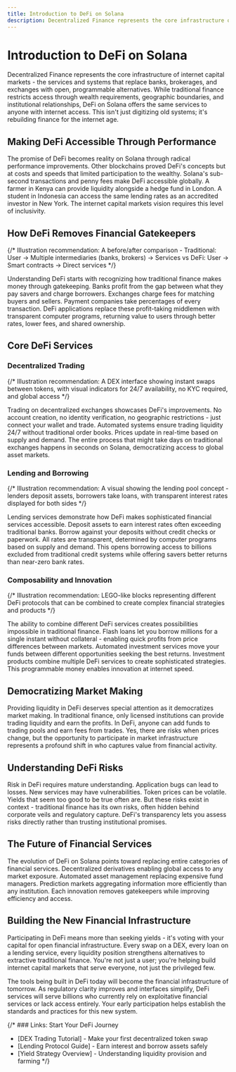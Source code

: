 ```yaml
---
title: Introduction to DeFi on Solana
description: Decentralized Finance represents the core infrastructure of internet capital markets - services and systems that replace banks, brokerages, and exchanges with open, programmable alternatives accessible to anyone with internet access.
---
```


# Introduction to DeFi on Solana

Decentralized Finance represents the core infrastructure of internet capital markets - the services and systems that replace banks, brokerages, and exchanges with open, programmable alternatives. While traditional finance restricts access through wealth requirements, geographic boundaries, and institutional relationships, DeFi on Solana offers the same services to anyone with internet access. This isn't just digitizing old systems; it's rebuilding finance for the internet age.

## Making DeFi Accessible Through Performance

The promise of DeFi becomes reality on Solana through radical performance improvements. Other blockchains proved DeFi's concepts but at costs and speeds that limited participation to the wealthy. Solana's sub-second transactions and penny fees make DeFi accessible globally. A farmer in Kenya can provide liquidity alongside a hedge fund in London. A student in Indonesia can access the same lending rates as an accredited investor in New York. The internet capital markets vision requires this level of inclusivity.

## How DeFi Removes Financial Gatekeepers

{/* Illustration recommendation: A before/after comparison - Traditional: User → Multiple intermediaries (banks, brokers) → Services vs DeFi: User → Smart contracts → Direct services */}

Understanding DeFi starts with recognizing how traditional finance makes money through gatekeeping. Banks profit from the gap between what they pay savers and charge borrowers. Exchanges charge fees for matching buyers and sellers. Payment companies take percentages of every transaction. DeFi applications replace these profit-taking middlemen with transparent computer programs, returning value to users through better rates, lower fees, and shared ownership.

## Core DeFi Services

### Decentralized Trading

{/* Illustration recommendation: A DEX interface showing instant swaps between tokens, with visual indicators for 24/7 availability, no KYC required, and global access */}

Trading on decentralized exchanges showcases DeFi's improvements. No account creation, no identity verification, no geographic restrictions - just connect your wallet and trade. Automated systems ensure trading liquidity 24/7 without traditional order books. Prices update in real-time based on supply and demand. The entire process that might take days on traditional exchanges happens in seconds on Solana, democratizing access to global asset markets.

### Lending and Borrowing

{/* Illustration recommendation: A visual showing the lending pool concept - lenders deposit assets, borrowers take loans, with transparent interest rates displayed for both sides */}

Lending services demonstrate how DeFi makes sophisticated financial services accessible. Deposit assets to earn interest rates often exceeding traditional banks. Borrow against your deposits without credit checks or paperwork. All rates are transparent, determined by computer programs based on supply and demand. This opens borrowing access to billions excluded from traditional credit systems while offering savers better returns than near-zero bank rates.

### Composability and Innovation

{/* Illustration recommendation: LEGO-like blocks representing different DeFi protocols that can be combined to create complex financial strategies and products */}

The ability to combine different DeFi services creates possibilities impossible in traditional finance. Flash loans let you borrow millions for a single instant without collateral - enabling quick profits from price differences between markets. Automated investment services move your funds between different opportunities seeking the best returns. Investment products combine multiple DeFi services to create sophisticated strategies. This programmable money enables innovation at internet speed.

## Democratizing Market Making

Providing liquidity in DeFi deserves special attention as it democratizes market making. In traditional finance, only licensed institutions can provide trading liquidity and earn the profits. In DeFi, anyone can add funds to trading pools and earn fees from trades. Yes, there are risks when prices change, but the opportunity to participate in market infrastructure represents a profound shift in who captures value from financial activity.

## Understanding DeFi Risks

Risk in DeFi requires mature understanding. Application bugs can lead to losses. New services may have vulnerabilities. Token prices can be volatile. Yields that seem too good to be true often are. But these risks exist in context - traditional finance has its own risks, often hidden behind corporate veils and regulatory capture. DeFi's transparency lets you assess risks directly rather than trusting institutional promises.

## The Future of Financial Services

The evolution of DeFi on Solana points toward replacing entire categories of financial services. Decentralized derivatives enabling global access to any market exposure. Automated asset management replacing expensive fund managers. Prediction markets aggregating information more efficiently than any institution. Each innovation removes gatekeepers while improving efficiency and access.

## Building the New Financial Infrastructure

Participating in DeFi means more than seeking yields - it's voting with your capital for open financial infrastructure. Every swap on a DEX, every loan on a lending service, every liquidity position strengthens alternatives to extractive traditional finance. You're not just a user; you're helping build internet capital markets that serve everyone, not just the privileged few.

The tools being built in DeFi today will become the financial infrastructure of tomorrow. As regulatory clarity improves and interfaces simplify, DeFi services will serve billions who currently rely on exploitative financial services or lack access entirely. Your early participation helps establish the standards and practices for this new system.

{/* ### Links: Start Your DeFi Journey
- [DEX Trading Tutorial] - Make your first decentralized token swap
- [Lending Protocol Guide] - Earn interest and borrow assets safely
- [Yield Strategy Overview] - Understanding liquidity provision and farming */}
